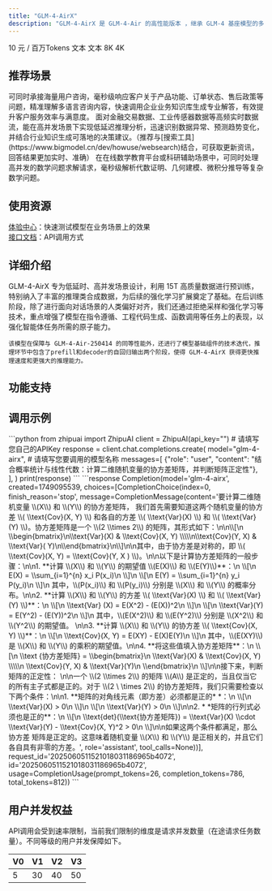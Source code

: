 ```yaml
---
title: "GLM-4-AirX"
description: "GLM-4-AirX 是 GLM-4-Air 的高性能版本 ，继承 GLM-4 基座模型的多语言理解与复杂推理能力的同时，具备超快的推理速度和强大的推理效果。"
---
```


<CardGroup cols={3}>
  <Card title="价格" icon="circle-dollar">
    10 元 / 百万Tokens
  </Card>
  <Card title="输入模态" icon="arrow-down-right">
    文本
  </Card>
  <Card title="输出模态" icon="arrow-down-left">
    文本
  </Card>
  <Card title="上下文窗口" icon="arrow-down-arrow-up" iconType="regular">
    8K
  </Card>
  <Card title="最大输出Tokens" icon="maximize" iconType="regular">
    4K
  </Card>
</CardGroup>

## <Icon icon="stars" iconType="solid" color="#3890ff" size={28} />   推荐场景

<AccordionGroup>
  <Accordion title="智能客服系统" icon="robot">
    可同时承接海量用户咨询，毫秒级响应客户关于产品功能、订单状态、售后政策等问题，精准理解多语言咨询内容，快速调用企业业务知识库生成专业解答，有效提升客户服务效率与满意度。
  </Accordion>
  <Accordion title="实时数据分析" icon="database">
    面对金融交易数据、工业传感器数据等高频实时数据流，能在高并发场景下实现低延迟推理分析，迅速识别数据异常、预测趋势变化，并结合行业知识生成可落地的决策建议。（推荐与[搜索工具](https://www.bigmodel.cn/dev/howuse/websearch)结合，可获取更新资讯，回答结果更加实时、准确）
  </Accordion>
  <Accordion title="数学问题推理" icon="chart-scatter-3d">
    在在线数学教育平台或科研辅助场景中，可同时处理高并发的数学问题求解请求，毫秒级解析代数证明、几何建模、微积分推导等复杂数学问题。
  </Accordion>
</AccordionGroup>

## <Icon icon="bars-sort" iconType="solid" color="#3890ff" size={28} />   使用资源

[体验中心](https://bigmodel.cn/trialcenter/modeltrial/text?modelCode=glm-4-airx)：快速测试模型在业务场景上的效果\
[接口文档](https://bigmodel.cn/dev/api/normal-model/glm-4)：API调用方式

## <Icon icon="arrow-down-from-line" iconType="solid" color="#3890ff" size={28} />   详细介绍

<Steps>
  <Step icon="star">
    GLM-4-AirX 专为低延时、高并发场景设计，利用 15T 高质量数据进行预训练，特别纳入了丰富的推理类合成数据，为后续的强化学习扩展奠定了基础。在后训练阶段，除了进行面向对话场景的人类偏好对齐，我们还通过拒绝采样和强化学习等技术，重点增强了模型在指令遵循、工程代码生成、函数调用等任务上的表现，以强化智能体任务所需的原子能力。

    该模型在保障与 GLM-4-Air-250414 的同等性能外，还进行了模型基础组件的技术迭代，推理环节中包含了prefill和decoder的自回归输出两个阶段，使得 GLM-4-AirX 获得更快推理速度和更强大的推理能力。
  </Step>
</Steps>

## <Icon icon="arrow-down-big-small" iconType="solid" color="#3890ff" size={28} />   功能支持

<CardGroup cols={3}>
  <Card title="流式输出" icon="arrow-down-from-dotted-line">
    
  </Card>
  <Card title="结构化输出" icon="arrow-down-from-line">
    
  </Card>
  <Card title="函数调用" icon="function">
    
  </Card>
</CardGroup>

## <Icon icon="rectangle-code" iconType="solid" color="#3890ff" size={28} />   调用示例

<Tabs>
  <Tab title="输入示例">
    ```python
    from zhipuai import ZhipuAI
    client = ZhipuAI(api_key="")  # 请填写您自己的APIKey
    response = client.chat.completions.create(
    model="glm-4-airx",  # 请填写您要调用的模型名称
    messages=[
    {"role": "user", "content": "结合概率统计与线性代数：计算二维随机变量的协方差矩阵，并判断矩阵正定性"},
    ],
    )
    print(response)
    ```
  </Tab>
  <Tab title="输出示例">
    ```response
    Completion(model='glm-4-airx', created=1749095539,
    choices=[CompletionChoice(index=0, finish_reason='stop',
    message=CompletionMessage(content='要计算二维随机变量 \\(X\\) 和 \\(Y\\) 的协方差矩阵，
    我们首先需要知道这两个随机变量的协方差 \\( \\text{Cov}(X, Y) \\) 和各自的方差 \\( \\text{Var}(X)
    \\) 和 \\( \\text{Var}(Y) \\)。协方差矩阵是一个 \\(2 \\times 2\\) 的矩阵，其形式如下：\n\n\\[\n
    \\begin{bmatrix}\n\\text{Var}(X) & \\text{Cov}(X, Y) \\\\\n\\text{Cov}(Y, X) & \\text{Var}(
    Y)\n\\end{bmatrix}\n\\]\n\n其中，由于协方差是对称的，即 \\( \\text{Cov}(X, Y) = \\text{Cov}(Y, X
    ) \\)。\n\n以下是计算协方差矩阵的一般步骤：\n\n1. **计算 \\(X\\) 和 \\(Y\\) 的期望值 \\(E(X)\\)
    和 \\(E(Y)\\)**：\n   \\[\n   E(X) = \\sum_{i=1}^{n} x_i P(x_i)\n   \\]\n   \\[\n
    E(Y) = \\sum_{i=1}^{n} y_i P(y_i)\n   \\]\n   其中，\\(P(x_i)\\) 和 \\(P(y_i)\\)
    分别是 \\(X\\) 和 \\(Y\\) 的概率分布。\n\n2. **计算 \\(X\\) 和 \\(Y\\) 的方差
    \\( \\text{Var}(X) \\) 和 \\( \\text{Var}(Y) \\)**：\n   \\[\n   \\text{Var}
    (X) = E(X^2) - (E(X))^2\n   \\]\n   \\[\n   \\text{Var}(Y) = E(Y^2) - (E(Y))^2\n   \\]\n
    其中，\\(E(X^2)\\) 和 \\(E(Y^2)\\) 分别是 \\(X^2\\) 和 \\(Y^2\\) 的期望值。
    \n\n3. **计算 \\(X\\) 和 \\(Y\\) 的协方差 \\( \\text{Cov}(X, Y) \\)**：\n
    \\[\n   \\text{Cov}(X, Y) = E(XY) - E(X)E(Y)\n   \\]\n   其中，\\(E(XY)\\) 是
    \\(X\\) 和 \\(Y\\) 的乘积的期望值。\n\n4. **将这些值填入协方差矩阵**：\n   \\[\n   \\text
    {协方差矩阵} = \\begin{bmatrix}\n   \\text{Var}(X) & \\text{Cov}(X, Y) \\\\\n
    \\text{Cov}(Y, X) & \\text{Var}(Y)\n   \\end{bmatrix}\n   \\]\n\n接下来，判断矩阵的正定性：
    \n\n一个 \\(2 \\times 2\\) 的矩阵 \\(A\\) 是正定的，当且仅当它的所有主子式都是正的。对于 \\(2 \
    \times 2\\) 的协方差矩阵，我们只需要检查以下两个条件：\n\n1. **矩阵的对角线元素（即方差）必须都是正的*
    *：\n   \\[\n   \\text{Var}(X) > 0\n   \\]\n   \\[\n   \\text{Var}(Y) > 0\n   \\]\n\n2. *
    *矩阵的行列式必须也是正的**：\n   \\[\n   \\text{det}(\\text{协方差矩阵}) = \\text{Var}(X)
    \\cdot \\text{Var}(Y) - \\text{Cov}(X, Y)^2 > 0\n   \\]\n\n如果这两个条件都满足，那么协方差
    矩阵是正定的。这意味着随机变量 \\(X\\) 和 \\(Y\\) 是正相关的，并且它们各自具有非零的方差。',
    role='assistant', tool_calls=None))],
    request_id='2025060511521018031186965b4072',
    id='2025060511521018031186965b4072',
    usage=CompletionUsage(prompt_tokens=26, completion_tokens=786, total_tokens=812))
    ```
  </Tab>
</Tabs>

## <Icon icon="square-user" iconType="solid" color="#3890ff" size={28} />   用户并发权益

API调用会受到速率限制，当前我们限制的维度是请求并发数量（在途请求任务数量）。不同等级的用户并发保障如下。

| V0 | V1 | V2 | V3 |
| --- | --- | --- | --- |
| 5  | 30 | 40 | 50 |